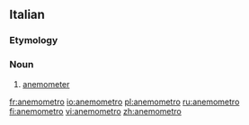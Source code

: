 ==Italian==

===Etymology===
{{prefix|anemo|-metro|lang=it}}

===Noun===
{{wikipedia|lang=it}}
{{it-noun|m|anemometri}}

# {{context|meteorology|lang=it}} [[anemometer]]

[[fr:anemometro]]
[[io:anemometro]]
[[pl:anemometro]]
[[ru:anemometro]]
[[fi:anemometro]]
[[vi:anemometro]]
[[zh:anemometro]]